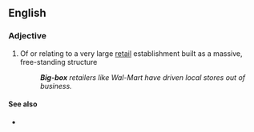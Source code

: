 ==English==

===Adjective===
{{en-adj|head=[[big]]-[[box]]}}

# {{context|US}} Of or relating to a very large [[retail]] establishment built as a massive, free-standing structure
#: '''''Big-box''' retailers like Wal-Mart have driven local stores out of business.''

====See also====
* {{pedialite|Big-box store}}